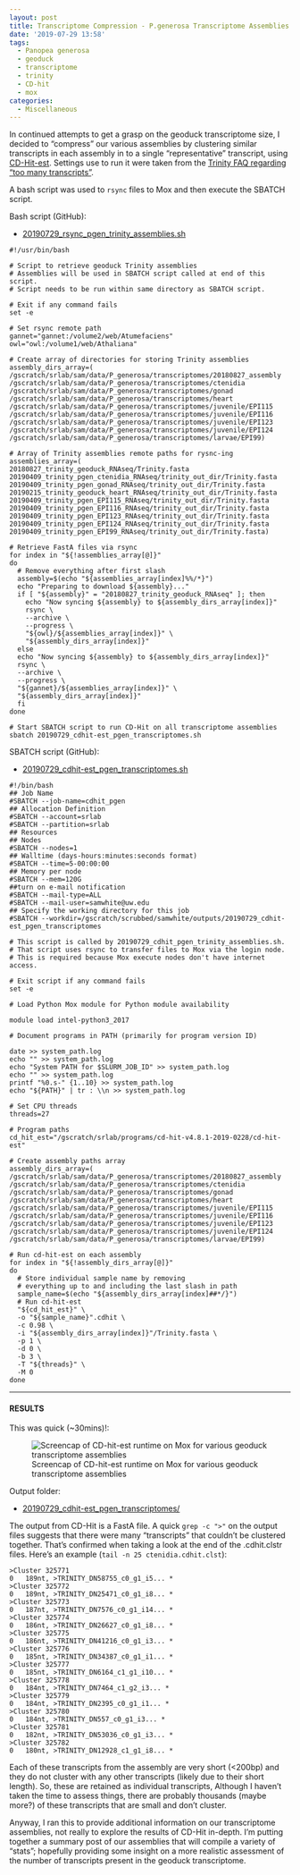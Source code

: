 ```yaml
---
layout: post
title: Transcriptome Compression - P.generosa Transcriptome Assemblies Using CD-Hit-est on Mox
date: '2019-07-29 13:58'
tags:
  - Panopea generosa
  - geoduck
  - transcriptome
  - trinity
  - CD-hit
  - mox
categories:
  - Miscellaneous
---
```

In continued attempts to get a grasp on the geoduck transcriptome size, I decided to "compress" our various assemblies by clustering similar transcripts in each assembly in to a single "representative" transcript, using [CD-Hit-est](http://weizhongli-lab.org/cd-hit/). Settings use to run it were taken from the [Trinity FAQ regarding "too many transcripts"](https://github.com/trinityrnaseq/trinityrnaseq/wiki/There-are-too-many-transcripts!-What-do-I-do%3F).

A bash script was used to `rsync` files to Mox and then execute the SBATCH script.

Bash script (GitHub):

- [20190729_rsync_pgen_trinity_assemblies.sh](https://github.com/RobertsLab/sams-notebook/blob/master/bash_scripts/20190729_rsync_pgen_trinity_assemblies.sh)

```shell
#!/usr/bin/bash

# Script to retrieve geoduck Trinity assemblies
# Assemblies will be used in SBATCH script called at end of this script.
# Script needs to be run within same directory as SBATCH script.

# Exit if any command fails
set -e

# Set rsync remote path
gannet="gannet:/volume2/web/Atumefaciens"
owl="owl:/volume1/web/Athaliana"

# Create array of directories for storing Trinity assemblies
assembly_dirs_array=(
/gscratch/srlab/sam/data/P_generosa/transcriptomes/20180827_assembly
/gscratch/srlab/sam/data/P_generosa/transcriptomes/ctenidia
/gscratch/srlab/sam/data/P_generosa/transcriptomes/gonad
/gscratch/srlab/sam/data/P_generosa/transcriptomes/heart
/gscratch/srlab/sam/data/P_generosa/transcriptomes/juvenile/EPI115
/gscratch/srlab/sam/data/P_generosa/transcriptomes/juvenile/EPI116
/gscratch/srlab/sam/data/P_generosa/transcriptomes/juvenile/EPI123
/gscratch/srlab/sam/data/P_generosa/transcriptomes/juvenile/EPI124
/gscratch/srlab/sam/data/P_generosa/transcriptomes/larvae/EPI99)

# Array of Trinity assemblies remote paths for rysnc-ing
assemblies_array=(
20180827_trinity_geoduck_RNAseq/Trinity.fasta
20190409_trinity_pgen_ctenidia_RNAseq/trinity_out_dir/Trinity.fasta
20190409_trinity_pgen_gonad_RNAseq/trinity_out_dir/Trinity.fasta
20190215_trinity_geoduck_heart_RNAseq/trinity_out_dir/Trinity.fasta
20190409_trinity_pgen_EPI115_RNAseq/trinity_out_dir/Trinity.fasta
20190409_trinity_pgen_EPI116_RNAseq/trinity_out_dir/Trinity.fasta
20190409_trinity_pgen_EPI123_RNAseq/trinity_out_dir/Trinity.fasta
20190409_trinity_pgen_EPI124_RNAseq/trinity_out_dir/Trinity.fasta
20190409_trinity_pgen_EPI99_RNAseq/trinity_out_dir/Trinity.fasta)

# Retrieve FastA files via rsync
for index in "${!assemblies_array[@]}"
do
  # Remove everything after first slash
  assembly=$(echo "${assemblies_array[index]%%/*}")
  echo "Preparing to download ${assembly}..."
  if [ "${assembly}" = "20180827_trinity_geoduck_RNAseq" ]; then
    echo "Now syncing ${assembly} to ${assembly_dirs_array[index]}"
    rsync \
    --archive \
    --progress \
    "${owl}/${assemblies_array[index]}" \
    "${assembly_dirs_array[index]}"
  else
  echo "Now syncing ${assembly} to ${assembly_dirs_array[index]}"
  rsync \
  --archive \
  --progress \
  "${gannet}/${assemblies_array[index]}" \
  "${assembly_dirs_array[index]}"
  fi
done

# Start SBATCH script to run CD-Hit on all transcriptome assemblies
sbatch 20190729_cdhit-est_pgen_transcriptomes.sh
```


SBATCH script (GitHub):

- [20190729_cdhit-est_pgen_transcriptomes.sh](https://github.com/RobertsLab/sams-notebook/blob/master/sbatch_scripts/20190729_cdhit-est_pgen_transcriptomes.sh)

```shell
#!/bin/bash
## Job Name
#SBATCH --job-name=cdhit_pgen
## Allocation Definition
#SBATCH --account=srlab
#SBATCH --partition=srlab
## Resources
## Nodes
#SBATCH --nodes=1
## Walltime (days-hours:minutes:seconds format)
#SBATCH --time=5-00:00:00
## Memory per node
#SBATCH --mem=120G
##turn on e-mail notification
#SBATCH --mail-type=ALL
#SBATCH --mail-user=samwhite@uw.edu
## Specify the working directory for this job
#SBATCH --workdir=/gscratch/scrubbed/samwhite/outputs/20190729_cdhit-est_pgen_transcriptomes

# This script is called by 20190729_cdhit_pgen_trinity_assemblies.sh.
# That script uses rsync to transfer files to Mox via the login node.
# This is required because Mox execute nodes don't have internet access.

# Exit script if any command fails
set -e

# Load Python Mox module for Python module availability

module load intel-python3_2017

# Document programs in PATH (primarily for program version ID)

date >> system_path.log
echo "" >> system_path.log
echo "System PATH for $SLURM_JOB_ID" >> system_path.log
echo "" >> system_path.log
printf "%0.s-" {1..10} >> system_path.log
echo "${PATH}" | tr : \\n >> system_path.log

# Set CPU threads
threads=27

# Program paths
cd_hit_est="/gscratch/srlab/programs/cd-hit-v4.8.1-2019-0228/cd-hit-est"

# Create assembly paths array
assembly_dirs_array=(
/gscratch/srlab/sam/data/P_generosa/transcriptomes/20180827_assembly
/gscratch/srlab/sam/data/P_generosa/transcriptomes/ctenidia
/gscratch/srlab/sam/data/P_generosa/transcriptomes/gonad
/gscratch/srlab/sam/data/P_generosa/transcriptomes/heart
/gscratch/srlab/sam/data/P_generosa/transcriptomes/juvenile/EPI115
/gscratch/srlab/sam/data/P_generosa/transcriptomes/juvenile/EPI116
/gscratch/srlab/sam/data/P_generosa/transcriptomes/juvenile/EPI123
/gscratch/srlab/sam/data/P_generosa/transcriptomes/juvenile/EPI124
/gscratch/srlab/sam/data/P_generosa/transcriptomes/larvae/EPI99)

# Run cd-hit-est on each assembly
for index in "${!assembly_dirs_array[@]}"
do
  # Store individual sample name by removing
  # everything up to and including the last slash in path
  sample_name=$(echo "${assembly_dirs_array[index]##*/}")
  # Run cd-hit-est
  "${cd_hit_est}" \
  -o "${sample_name}".cdhit \
  -c 0.98 \
  -i "${assembly_dirs_array[index]}"/Trinity.fasta \
  -p 1 \
  -d 0 \
  -b 3 \
  -T "${threads}" \
  -M 0
done
```

---

#### RESULTS

This was quick (~30mins)!:

![Screencap of CD-hit-est runtime on Mox for various geoduck transcriptome assemblies](https://github.com/RobertsLab/sams-notebook/blob/master/images/screencaps/20190729_cdhit_pgen_runtime.png?raw=true)

Output folder:

- [20190729_cdhit-est_pgen_transcriptomes/](https://gannet.fish.washington.edu/Atumefaciens/20190729_cdhit-est_pgen_transcriptomes/)

The output from CD-Hit is a FastA file. A quick `grep -c ">"` on the output files suggests that there were many "transcripts" that couldn't be clustered together. That's confirmed when taking a look at the end of the .cdhit.clstr files. Here's an example (`tail -n 25 ctenidia.cdhit.clst`):

```
>Cluster 325771
0	189nt, >TRINITY_DN58755_c0_g1_i5... *
>Cluster 325772
0	189nt, >TRINITY_DN25471_c0_g1_i8... *
>Cluster 325773
0	187nt, >TRINITY_DN7576_c0_g1_i14... *
>Cluster 325774
0	186nt, >TRINITY_DN26627_c0_g1_i8... *
>Cluster 325775
0	186nt, >TRINITY_DN41216_c0_g1_i3... *
>Cluster 325776
0	185nt, >TRINITY_DN34387_c0_g1_i1... *
>Cluster 325777
0	185nt, >TRINITY_DN6164_c1_g1_i10... *
>Cluster 325778
0	184nt, >TRINITY_DN7464_c1_g2_i3... *
>Cluster 325779
0	184nt, >TRINITY_DN2395_c0_g1_i1... *
>Cluster 325780
0	184nt, >TRINITY_DN557_c0_g1_i3... *
>Cluster 325781
0	182nt, >TRINITY_DN53036_c0_g1_i3... *
>Cluster 325782
0	180nt, >TRINITY_DN12928_c1_g1_i8... *
```

Each of these transcripts from the assembly are very short (<200bp) and they do not cluster with any other transcripts (likely due to their short length). So, these are retained as individual transcripts, Although I haven't taken the time to assess things, there are probably thousands (maybe more?) of these transcripts that are small and don't cluster.

Anyway, I ran this to provide additional information on our transcriptome assemblies, not really to explore the results of CD-Hit in-depth. I'm putting together a summary post of our assemblies that will compile a variety of "stats"; hopefully providing some insight on a more realistic assessment of the number of transcripts present in the geoduck transcriptome.
